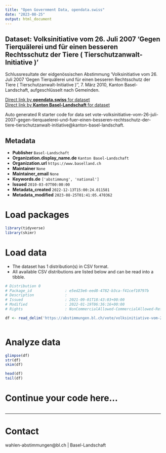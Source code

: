 ```yaml
---
title: "Open Government Data, opendata.swiss"
date: "2023-08-25"
output: html_document
---
```


## Dataset: Volksinitiative vom 26. Juli 2007 'Gegen Tierquälerei und für einen besseren Rechtsschutz der Tiere ( Tierschutzanwalt-Initiative )'

Schlussresultate der eidgenössischen Abstimmung 'Volksinitiative vom 26. Juli 2007 'Gegen Tierquälerei und für einen besseren Rechtsschutz der Tiere ( Tierschutzanwalt-Initiative )'', 7. März 2010, Kanton Basel-Landschaft, aufgeschlüsselt nach Gemeinden.

[Direct link by **opendata.swiss** for dataset](https://opendata.swiss/de/dataset/volksinitiative-vom-26-juli-2007-gegen-tierqualerei-und-fur-einen-besseren-rechtsschutz-der-tie)<br>
[Direct link by **Kanton Basel-Landschaft** for dataset](https://abstimmungen.bl.ch/vote/volksinitiative-vom-26-juli-2007-gegen-tierquaelerei-und-fuer-einen-besseren-rechtsschutz-der-tiere-tierschutzanwalt-initiative/data)

Auto generated R starter code for data set vote-volksinitiative-vom-26-juli-2007-gegen-tierquaelerei-und-fuer-einen-besseren-rechtsschutz-der-tiere-tierschutzanwalt-initiative@kanton-basel-landschaft.

## Metadata

- **Publisher** `Basel-Landschaft`
- **Organization.display_name.de** `Kanton Basel-Landschaft`
- **Organization.url** `https://www.baselland.ch`
- **Maintainer** `None`
- **Maintainer_email** `None`
- **Keywords.de** `['abstimmung', 'national']`
- **Issued** `2010-03-07T00:00:00`
- **Metadata_created** `2022-12-13T15:00:24.011581`
- **Metadata_modified** `2023-08-25T01:41:05.470362`


# Load packages

```r

library(tidyverse)
library(skimr)

```

# Load data

-   The dataset has 1 distribution(s) in CSV format.
-   All available CSV distributions are listed below and can be read into a tibble.

```r

# Distribution 0
# Package_id               : e5ed23e6-eed8-4782-b3ca-f41cef10797b
# Description              : 
# Issued                   : 2021-09-01T18:43:03+00:00
# Modified                 : 2022-01-19T06:36:16+00:00
# Rights                   : NonCommercialAllowed-CommercialAllowed-ReferenceRequired

df <- read_delim('https://abstimmungen.bl.ch/vote/volksinitiative-vom-26-juli-2007-gegen-tierquaelerei-und-fuer-einen-besseren-rechtsschutz-der-tiere-tierschutzanwalt-initiative/data-csv')



```

# Analyze data

```r

glimpse(df)
str(df)
skim(df)

head(df)
tail(df)

```

# Continue your code here...

```r

```

------------------------------------------------------------------------

# Contact

wahlen-abstimmungen@bl.ch | Basel-Landschaft
